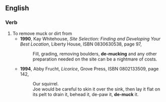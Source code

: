 ==English==
===Verb===
{{en-verb|inf=to [[de-]][[muck]]}}
#To remove muck or dirt from
#*'''1990''', Kay Whitehouse, ''Site Selection: Finding and Developing Your Best Location'', Liberty House, ISBN 0830630538, page 97,
#*:Fill, grading, removing boulders, '''de-mucking''' and any other preparation needed on the site can be a nightmare of costs.
#*'''1994''', Abby Frucht, ''Licorice'', Grove Press, ISBN 0802133509, page 142,
#*:Our squirrel.
#*:Joe would be careful to skin it over the sink, then lay it flat on its pelt to drain it, behead it, de-paw it, '''de-muck''' it.